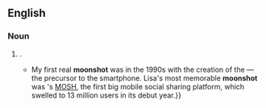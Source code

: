 {{also|moon shot}}

==English==

===Noun===
{{en-noun}}

# {{alternative spelling of|en|moon shot}}.
#* {{quote-book|en|author=Lisa Goldman|author2=Kate Purmal|author3=Anne Janzer|chapter=Preface|title=The Moonshot Effect: Disrupting Business as Usual|location=[Austin, Tx.]|publisher=Wynnefield Business Press|year=2016|isbn=978-0-9729643-1-9|passage=We defined a '''moonshot''' as a complex, large-scale objective that can be accomplished only when teams abandon "business as usual." '''Moonshots''' require significant breakthroughs in attitude, innovation, leadership, processes, management, and technology. They demand extraordinary execution and are often marked by seemingly unrealistic time lines. {{...}} My first real '''moonshot''' was in the 1990s with the creation of the {{w|PalmPilot}}—the precursor to the smartphone. Lisa's most memorable '''moonshot''' was {{w|Nokia}}'s [[w:MOSH (Nokia)|MOSH]], the first big mobile social sharing platform, which swelled to 13 million users in its debut year.}}